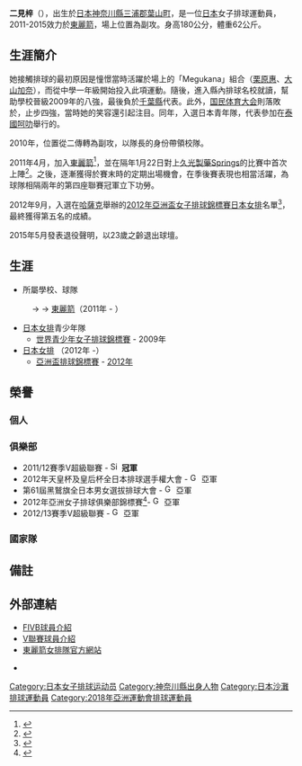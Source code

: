 {{volleyball player infobox
|fullname = 二見梓
|nickname = Azu（{{lang|ja|アズ}}）<br /> Azusa（{{lang|ja|アズサ}}）
|image = 
|birth_date = {{birth_date_and_age|1992|5|15|mf=y}}
|birth_place = {{JPN}}[[神奈川縣|神奈川縣]][[三浦郡|三浦郡]][[葉山町|葉山町]]
|death_date =
|nationality = {{JPN}}
|spike = 295厘米
|block = 
|height = {{height|m=1.80}}
|weight = {{weight|kg=62}}
|position = 副攻
|currentclub = [[東麗箭_(女子排球)|東麗箭]]
|nationalteam = {{JPN}}
|medaltemplates =
}}
{{japanese|japanese=二見 梓|kana=ふたみ あずさ|romaji=Futami Azusa}}

'''二見梓'''（{{bd|1992年|5月15日|c=Futami, Azusa}}），出生於[[日本|日本]][[神奈川縣|神奈川縣]][[三浦郡|三浦郡]][[葉山町|葉山町]]，是一位[[日本|日本]]女子排球運動員，2011-2015效力於[[東麗箭_(女子排球)|東麗箭]]，場上位置為副攻。身高180公分，體重62公斤。

== 生涯簡介 ==
她接觸排球的最初原因是憧憬當時活躍於場上的「Megukana」組合（[[栗原惠|栗原惠]]、[[大山加奈|大山加奈]]），而從中學一年級開始投入此項運動。隨後，進入縣內排球名校{{link-ja|神奈川縣立大和南高等學校|神奈川県立大和南高等学校}}就讀，幫助學校晉級2009年的{{link-ja|全国高等學校排球選拔優勝大會|全国高等学校バレーボール選抜優勝大会}}八強，最後負於[[千葉縣|千葉縣]]代表{{link-ja|船橋市立船橋高等學校|船橋市立船橋高等学校}}。此外，[[国民体育大会|国民体育大会]]則落敗於{{link-ja|東九州龍谷高等學校|東九州龍谷高等学校}}，止步四強，當時她的笑容還引起注目。同年，入選日本青年隊，代表參加在[[泰國|泰國]][[呵叻|呵叻]]舉行的{{link-en|2009年世界青少年女子排球錦標賽|2009 FIVB Girls Youth World Championship}}。

2010年，位置從二傳轉為副攻，以隊長的身份帶領校隊。

2011年4月，加入[[東麗箭_(女子排球)|東麗箭]]<ref>{{Cite web |url=http://www.toray.co.jp/news/event/nr101029.html |title=東レ株式会社プレスリリース -「東レアローズ 女子バレーボール部への新人選手の入部について」 |accessdate=2013-09-21 |archive-date=2013-05-01 |archive-url=https://archive.is/20130501100350/http://www.toray.co.jp/news/event/nr101029.html |dead-url=no }}</ref>，並在隔年1月22日對上[[久光製藥Springs|久光製藥Springs]]的比賽中首次上陣<ref>{{Cite web |url=http://www.vleague.or.jp/direct/vleague_dataroom/printb/id=21503 |title=536-B |accessdate=2013-09-21 |archive-date=2018-09-29 |archive-url=https://web.archive.org/web/20180929130523/http://www.vleague.or.jp/direct/vleague_dataroom/printb/id=21503 |dead-url=no }}</ref>。之後，逐漸獲得於賽末時的定期出場機會，在季後賽表現也相當活躍，為球隊相隔兩年的第四座聯賽冠軍立下功勞。

2012年9月，入選在[[哈薩克|哈薩克]]舉辦的[[2012年亞洲盃女子排球錦標賽|2012年亞洲盃女子排球錦標賽]][[日本女排|日本女排]]名單<ref>{{cite web|url=http://www.jva.or.jp/world/asiacupwomens2012/member.html|title=第3回アジアカップ女子大会全日本メンバー|author=日本排球協會|accessdate=2012-09-05|archive-date=2012-09-06|archive-url=https://web.archive.org/web/20120906011321/http://www.jva.or.jp/world/asiacupwomens2012/member.html|dead-url=no}}</ref>，最終獲得第五名的成績。

2015年5月發表退役聲明，以23歲之齡退出球壇。
== 生涯 ==
* 所屬學校、球隊
: {{link-ja|葉山町立南鄉中學校|葉山町立南郷中学校}} → {{link-ja|神奈川縣立大和南高等學校|神奈川県立大和南高等学校}} → [[東麗箭_(女子排球)|東麗箭]]（2011年 - ）
* [[日本女排|日本女排]]青少年隊 
** [[世界青少年女子排球錦標賽|世界青少年女子排球錦標賽]] - 2009年
* [[日本女排|日本女排]] （2012年 -）
** [[亞洲盃排球錦標賽|亞洲盃排球錦標賽]] - [[2012年亞洲盃女子排球錦標賽|2012年]]

== 榮譽 ==
=== 個人 ===

=== 俱樂部 ===
* 2011/12賽季V超級聯賽 - [[File:Simple_cup_icon.svg|16px]] '''冠軍'''
* 2012年天皇杯及皇后杯全日本排球選手權大會 -  [[File:Gorm_silver_cup.jpg|16px]] 亞軍
* 第61屆黑鷲旗全日本男女選拔排球大會 - [[File:Gorm_silver_cup.jpg|16px]] 亞軍
* 2012年亞洲女子排球俱樂部錦標賽<ref>{{Cite web|url=http://www.jva.or.jp/world/asiaclub2012/result.html|title=2012アジアクラブバレーボール女子選手権大会日本バレーボール協会|publisher=日本排球協會|accessdate=2012-08-24|archive-url=https://web.archive.org/web/20120815183928/http://www.jva.or.jp/world/asiaclub2012/result.html|archive-date=2012-08-15|dead-url=yes}}</ref>- [[File:Gorm_silver_cup.jpg|16px]] 亞軍
* 2012/13賽季V超級聯賽 - [[File:Gorm_silver_cup.jpg|16px]] 亞軍

=== 國家隊 ===

== 備註 ==
{{reflist}}

== 外部連結 ==
* [http://www.fivb.org/EN/Volleyball/Competitions/Youth/Women/2009/Players.asp?Tourn=GY2009&Team=JPN&No=123916 FIVB球員介紹] {{Wayback|url=http://www.fivb.org/EN/Volleyball/Competitions/Youth/Women/2009/Players.asp?Tourn=GY2009&Team=JPN&No=123916 |date=20201030193518 }} {{en icon}}
* [https://web.archive.org/web/20130921060620/http://www.vleague.or.jp/team_player_detail/id=36433 V聯賽球員介紹] {{ja icon}} 
* [http://www.toray-arrows.jp/women 東麗箭女排隊官方網站]{{ja icon}} 
* {{Wayback|url=http://www.toray-arrows.jp/women |date=20130921062048 }} {{ja icon}}

{{東麗箭 (女子排球)}}

{{DEFAULTSORT:Futami, Azusa}}
[[Category:日本女子排球运动员|Category:日本女子排球运动员]]
[[Category:神奈川縣出身人物|Category:神奈川縣出身人物]]
[[Category:日本沙灘排球運動員|Category:日本沙灘排球運動員]]
[[Category:2018年亞洲運動會排球運動員|Category:2018年亞洲運動會排球運動員]]
